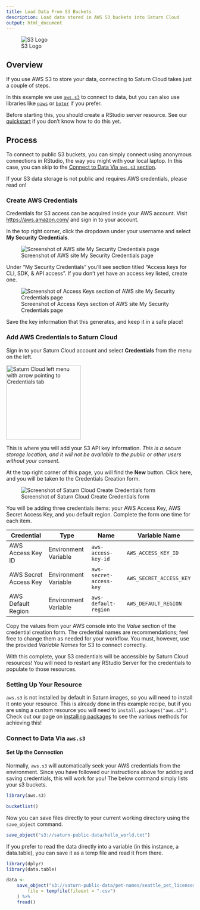 ```yaml
---
title: Load Data From S3 Buckets
description: Load data stored in AWS S3 buckets into Saturn Cloud
output: html_document
---
```


![S3 Logo](https://saturn-public-assets.s3.us-east-2.amazonaws.com/example-resources/s3-logo.png)

## Overview

If you use AWS S3 to store your data, connecting to Saturn Cloud takes just a couple of steps. 

In this example we use <a href="https://cran.r-project.org/web/packages/aws.s3/" target='_blank' rel='noopener'>`aws.s3`</a> to connect to data, 
but you can also use libraries like <a href="https://paws-r.github.io/" target='_blank' rel='noopener'>`paws`</a> or 
<a href="https://cran.r-project.org/web/packages/botor/index.html" target='_blank' rel='noopener'>`botor`</a> if you prefer.

Before starting this, you should create a RStudio server resource. See our [quickstart](https://saturncloud.io/docs/start_in_ten/) if you don't know how to do this yet.

## Process

To connect to public S3 buckets, you can simply connect using anonymous connections in RStudio, the way you might with your local laptop. In this case, you can skip to the [Connect to Data Via `aws.s3` section](#connect-via-aws-s3).

If your S3 data storage is not public and requires AWS credentials, please read on! 

### Create AWS Credentials
Credentials for S3 access can be acquired inside your AWS account. Visit <a href="https://aws.amazon.com/" target='_blank' rel='noopener'>https://aws.amazon.com/</a> and sign in to your account.

In the top right corner, click the dropdown under your username and select **My Security Credentials**.

![Screenshot of AWS site My Security Credentials page](https://saturn-public-assets.s3.us-east-2.amazonaws.com/example-resources/aws-secrurity-credentials-arrow.png "doc-image")

Under "My Security Credentials" you'll see section titled "Access keys for CLI, SDK, & API access". If you don't yet have an access key listed, create one.

![Screenshot of Access Keys section of AWS site My Security Credentials page](https://saturn-public-assets.s3.us-east-2.amazonaws.com/example-resources/aws-access-key.png "doc-image")

Save the key information that this generates, and keep it in a safe place!

### Add AWS Credentials to Saturn Cloud
Sign in to your Saturn Cloud account and select **Credentials** from the menu on the left.

<img src="https://saturn-public-assets.s3.us-east-2.amazonaws.com/example-resources/saturn-credentials-arrow.jpeg" style="width:200px;" alt="Saturn Cloud left menu with arrow pointing to Credentials tab" class="doc-image">

This is where you will add your S3 API key information. *This is a secure storage location, and it will not be available to the public or other users without your consent.*

At the top right corner of this page, you will find the **New** button. Click here, and you will be taken to the Credentials Creation form. 

![Screenshot of Saturn Cloud Create Credentials form](https://saturn-public-assets.s3.us-east-2.amazonaws.com/example-resources/credentials.jpg "doc-image")

You will be adding three credentials items: your AWS Access Key, AWS Secret Access Key, and you default region. Complete the form one time for each item. 

|  Credential | Type  | Name| Variable Name  |
|---|---|---|---|
| AWS Access Key ID   |  Environment Variable  | `aws-access-key-id` | `AWS_ACCESS_KEY_ID`
| AWS Secret Access Key | Environment Variable  | `aws-secret-access-key`  | `AWS_SECRET_ACCESS_KEY`
| AWS Default Region  | Environment Variable  | `aws-default-region`  | `AWS_DEFAULT_REGION`

Copy the values from your AWS console into the *Value* section of the credential creation form. The credential names are recommendations; feel free to change them as needed for your workflow. You must, however, use the provided *Variable Names* for S3 to connect correctly.

With this complete, your S3 credentials will be accessible by Saturn Cloud resources! You will need to restart any RStudio Server for the credentials to populate to those resources.

<a id='connect-via-aws-s3'></a>

### Setting Up Your Resource
`aws.s3` is not installed by default in Saturn images, so you will need to install it onto your resource. This is already done in this example recipe, but if you are using a custom resource you will need to `install.packages("aws.s3")`. Check out our page on [installing packages](https://saturncloud.io/docs/using-saturn-cloud/install-packages/) to see the various methods for achieving this!

### Connect to Data Via `aws.s3`
#### Set Up the Connection
Normally, `aws.s3` will automatically seek your AWS credentials from the environment. Since you have followed our instructions above for adding and saving credentials, this will work for you! The below command simply lists your s3 buckets.

```r
library(aws.s3)

bucketlist()
```

Now you can save files directly to your current working directory using the `save_object` command.

```r
save_object("s3://saturn-public-data/hello_world.txt")
```

If you prefer to read the data directly into a variable (in this instance, a data.table), you can save it as a temp file and read it from there.

```r
library(dplyr)
library(data.table)

data <-
    save_object("s3://saturn-public-data/pet-names/seattle_pet_licenses.csv",
        file = tempfile(fileext = ".csv")
    ) %>%
    fread()
  ```